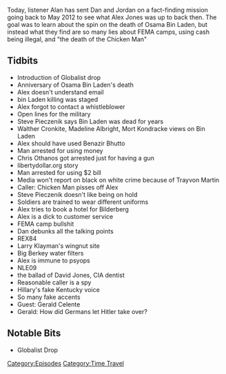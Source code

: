 {{DEFAULTSORT:
    #_EPISODE_0098:May 2-3, 2012
}}{{Episode
    | title             = May 2-3, 2012
    | caption           = Listen to this episode on [https://knowledgefight.libsyn.com/knowledge-fight-may-2-3-2012 Libsyn] [https://open.spotify.com/episode/39A469TNcQNh07C7nMaWyk Spotify]
    | episodeNumber     = 98
    | length            = 03:02:00
    | airDate           = October 30, 2017
    | coverageStartDate = May 2, 2012
    | coverageEndDate   = May 3, 2012
    | episodeType       = [[:Category:Time Travel|Time Travel]]
    | appearance        = [[Osama Bin Laden]], [[Steve Pieczenik]], [[Walter Cronkite]], [[Madeline Albright]], [[Mort Kondracke]], [[Benazir Bhutto]], [[Chris Othanos]], [[Trayvon Martin]], [[Chicken Man]], [[Larry Klayman]], [[David Jones]], [[Gerald Celente]]
    | previousEpisode   = [[97: October 25, 2017]]
    | nextEpisode       = [[99: November 1, 2017]]
}}

{{Stub}}

Today, listener Alan has sent Dan and Jordan on a fact-finding mission going back to May 2012 to see what Alex Jones was up to back then. The goal was to learn about the spin on the death of Osama Bin Laden, but instead what they find are so many lies about FEMA camps, using cash being illegal, and "the death of the Chicken Man"

==Tidbits==

*Introduction of Globalist drop
*Anniversary of Osama Bin Laden's death
*Alex doesn't understand email
*bin Laden killing was staged
*Alex forgot to contact a whistleblower
*Open lines for the military
*Steve Pieczenik says Bin Laden was dead for years
*Walther Cronkite, Madeline Albright, Mort Kondracke views on Bin Laden
*Alex should have used Benazir Bhutto
*Man arrested for using money
*Chris Othanos got arrested just for having a gun
*libertydollar.org story
*Man arrested for using $2 bill
*Media won't report on black on white crime because of Trayvon Martin
*Caller: Chicken Man pisses off Alex
*Steve Pieczenik doesn't like being on hold
*Soldiers are trained to wear different uniforms
*Alex tries to book a hotel for Bilderberg
*Alex is a dick to customer service
*FEMA camp bullshit
*Dan debunks all the talking points
*REX84
*Larry Klayman's wingnut site
*Big Berkey water filters
*Alex is immune to psyops
*NLE09
*the ballad of David Jones, CIA dentist
*Reasonable caller is a spy
*Hillary's fake Kentucky voice
*So many fake accents
*Guest: Gerald Celente
*Gerald: How did Germans let Hitler take over?

==Notable Bits==

*Globalist Drop

[[Category:Episodes]]
[[Category:Time Travel]]
